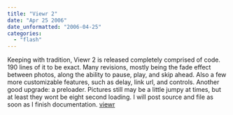 ```yaml
---
title: "Viewr 2"
date: "Apr 25 2006"
date_unformatted: "2006-04-25"
categories: 
  - "flash"
---
```


Keeping with tradition, Viewr 2 is released completely comprised of code. 190 lines of it to be exact. Many revisions, mostly being the fade effect between photos, along the ability to pause, play, and skip ahead. Also a few more customizable features, such as delay, link url, and controls. Another good upgrade: a preloader. Pictures still may be a little jumpy at times, but at least they wont be eight second loading. I will post source and file as soon as I finish documentation. [viewr](http://lacymorrow.com/projects/)
